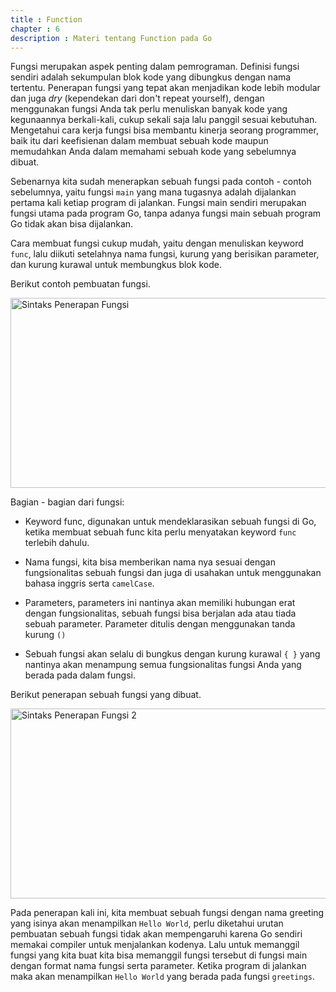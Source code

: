 ```yaml
---
title : Function
chapter : 6
description : Materi tentang Function pada Go
---
```


Fungsi merupakan aspek penting dalam pemrograman. Definisi fungsi 
sendiri adalah sekumpulan blok kode yang dibungkus dengan nama 
tertentu. Penerapan fungsi yang tepat akan menjadikan kode lebih modular 
dan juga *dry* (kependekan dari don't repeat yourself), dengan 
menggunakan fungsi Anda tak perlu menuliskan banyak kode yang 
kegunaannya berkali-kali, cukup sekali saja lalu panggil sesuai kebutuhan.
Mengetahui cara kerja fungsi bisa membantu kinerja seorang programmer, 
baik itu dari keefisienan dalam membuat sebuah kode maupun 
memudahkan Anda dalam memahami sebuah kode yang sebelumnya 
dibuat.

Sebenarnya kita sudah menerapkan sebuah fungsi pada contoh - contoh 
sebelumnya, yaitu fungsi `main` yang mana tugasnya adalah dijalankan 
pertama kali ketiap program di jalankan. Fungsi main sendiri merupakan 
fungsi utama pada program Go, tanpa adanya fungsi main sebuah 
program Go tidak akan bisa dijalankan. 

Cara membuat fungsi cukup mudah, yaitu dengan menuliskan keyword 
`func`, lalu diikuti setelahnya nama fungsi, kurung yang berisikan 
parameter, dan kurung kurawal untuk membungkus blok kode. 

Berikut contoh pembuatan fungsi.

<Image
  src="/content/bab-6/bab-6-1.png"
  width="618"
  height="304"
  alt="Sintaks Penerapan Fungsi"
/>

Bagian - bagian dari fungsi:

- Keyword func, digunakan untuk mendeklarasikan sebuah fungsi di 
Go, ketika membuat sebuah func kita perlu menyatakan keyword 
`func` terlebih dahulu.

- Nama fungsi, kita bisa memberikan nama nya sesuai dengan 
fungsionalitas sebuah fungsi dan juga di usahakan untuk 
menggunakan bahasa inggris serta `camelCase`.

- Parameters, parameters ini nantinya akan memiliki hubungan erat 
dengan fungsionalitas, sebuah fungsi bisa berjalan ada atau tiada 
sebuah parameter. Parameter ditulis dengan menggunakan tanda 
kurung `()`

- Sebuah fungsi akan selalu di bungkus dengan kurung kurawal `{ }` yang 
nantinya akan menampung semua fungsionalitas fungsi Anda yang berada pada dalam fungsi.

Berikut penerapan sebuah fungsi yang dibuat.

<Image
  src="/content/bab-6/bab-6-2.png"
  width="618"
  height="304"
  alt="Sintaks Penerapan Fungsi 2"
/>

Pada penerapan kali ini, kita membuat sebuah fungsi dengan nama 
greeting yang isinya akan menampilkan `Hello World`, perlu diketahui 
urutan pembuatan sebuah fungsi tidak akan mempengaruhi karena Go 
sendiri memakai compiler untuk menjalankan kodenya. Lalu untuk 
memanggil fungsi yang kita buat kita bisa memanggil fungsi tersebut di 
fungsi main dengan format nama fungsi serta parameter. Ketika program 
di jalankan maka akan menampilkan `Hello World` yang berada pada fungsi 
`greetings`.
